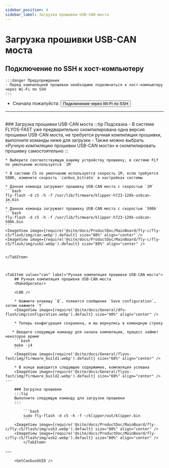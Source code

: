 ```yaml
---
sidebar_position: 4
sidebar_label: Загрузка прошивки USB-CAN моста
---
```



# Загрузка прошивки USB-CAN моста

## Подключение по SSH к хост-компьютеру

    :::danger Предупреждение
    - Перед компиляцией прошивки необходимо подключиться к хост-компьютеру через Wi-Fi по SSH
    :::

 * Сначала пожалуйста: <Button variant="contained" disableElevation component="a" rel="noopener" href="/docs/ProductDoc/MainBoard/fly-c/fly-c5/ssh#подключение-через-wifi-по-ssh">Подключение через Wi-Fi по SSH</Button>  
 ---
 <br/>

<Tabs>
    <TabItem value="usb" label="Загрузка прошивки USB-CAN моста" default>
    ### Загрузка прошивки USB-CAN моста
    :::tip Подсказка
    - В системе FLYOS-FAST уже предварительно скомпилирована одна версия прошивки USB-CAN моста, не требуется ручная компиляция прошивки, выполните команды ниже для загрузки
    - Также можно выбрать «Ручную компиляцию прошивки USB-CAN моста» и скомпилировать прошивку самостоятельно
    :::

    * Выберите соответствующую вашему устройству прошивку, в системе FLY по умолчанию используется `1M`

    * В системе C5 по умолчанию используется скорость 1M, если требуется 500K, измените скорость `canbus_bitrate` в настройках системы

    * Данная команда загружает прошивку USB-CAN моста с скоростью `1M`
    ```bash
    fly-flash -d c5 -h -f /usr/lib/firmware/klipper-h723-128k-usbcan-1m.bin
    ```
    * Данная команда загружает прошивку USB-CAN моста с скоростью `500k`
    ```bash
    fly-flash -d c5 -h -f /usr/lib/firmware/klipper-h723-128k-usbcan-500k.bin
    ```
    <ImageView image={require('@site/docs/ProductDoc/MainBoard/fly-c/fly-c5/flash/img/can.webp').default} size="80%" align="center" />
    <ImageView image={require('@site/docs/ProductDoc/MainBoard/fly-c/fly-c5/flash/img/usb2.webp').default} size="80%" align="center" />


    </TabItem>



    <TabItem value="can" label="Ручная компиляция прошивки USB-CAN моста">
        ## Ручная компиляция прошивки USB-CAN моста
        <MakeOperate/>
    
        <CAN />
    
        * Нажмите клавишу `Q`, появится сообщение `Save configuration`, затем нажмите `Y`
        <ImageView image={require('@site/docs/General/dfu-flash/img/configuration.webp').default} size="40%" align="center" />
    
        * Теперь конфигурация сохранена, и вы вернулись в командную строку
    
       * Введите следующую команду для начала компиляции, процесс займет некоторое время
        ```bash
        make -j4
        ```
        <ImageView image={require('@site/docs/General/flyos-fast/img/firmware_build1.webp').default} size="60%" align="center" />
    
        * В конце выводится следующее содержимое, компиляция успешна
        <ImageView image={require('@site/docs/General/flyos-fast/img/firmware_build2.webp').default} size="60%" align="center" />
    ---

        ### Загрузка прошивки
        :::tip
        Выполните следующую команду для загрузки прошивки
        :::
        
            ```bash
            sudo fly-flash -d c5 -h -f ~/klipper/out/klipper.bin
            ```
        <ImageView image={require('@site/docs/ProductDoc/MainBoard/fly-c/fly-c5/flash/img/usb3.webp').default} size="80%" align="center" />
        <ImageView image={require('@site/docs/ProductDoc/MainBoard/fly-c/fly-c5/flash/img/usb2.webp').default} size="80%" align="center" />
            </TabItem>
</Tabs>
---

<br/>

        <GetCanbusUUID />
